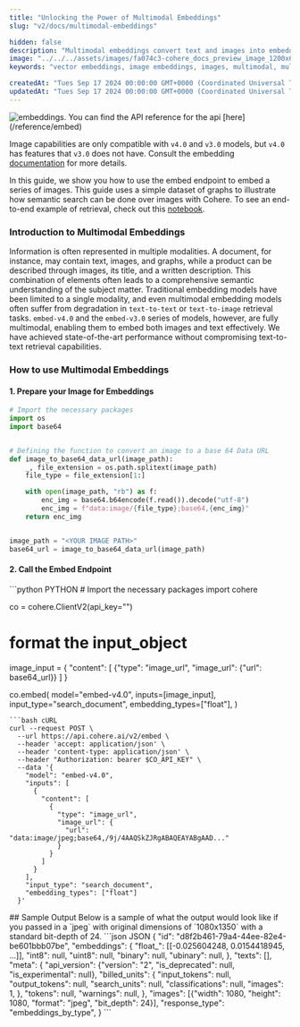 ```yaml
---
title: "Unlocking the Power of Multimodal Embeddings"
slug: "v2/docs/multimodal-embeddings"

hidden: false
description: "Multimodal embeddings convert text and images into embeddings for search and classification (API v2)."
image: "../../../assets/images/fa074c3-cohere_docs_preview_image_1200x630_copy.jpg"  
keywords: "vector embeddings, image embeddings, images, multimodal, multimodal embeddings, embeddings, natural language processing"

createdAt: "Tues Sep 17 2024 00:00:00 GMT+0000 (Coordinated Universal Time)"
updatedAt: "Tues Sep 17 2024 00:00:00 GMT+0000 (Coordinated Universal Time)"
---
```

<img src='../../../assets/images/multi-modal-guide-header.png' alt='embeddings.' />

<Note title="This Guide Uses the Embed API.">  
 You can find the API reference for the api [here](/reference/embed)
 
 Image capabilities are only compatible with `v4.0` and `v3.0` models, but `v4.0` has features that `v3.0` does not have. Consult the embedding [documentation](https://docs.cohere.com/docs/cohere-embed) for more details.
</Note>

In this guide, we show you how to use the embed endpoint to embed a series of images. This guide uses a simple dataset of graphs to illustrate how semantic search can be done over images with Cohere. To see an end-to-end example of retrieval, check out this [notebook](https://github.com/cohere-ai/cohere-developer-experience/blob/main/notebooks/Multimodal_Semantic_Search.ipynb).

### Introduction to Multimodal Embeddings

Information is often represented in multiple modalities. A document, for instance, may contain text, images, and graphs, while a product can be described through images, its title, and a written description. This combination of elements often leads to a comprehensive semantic understanding of the subject matter. Traditional embedding models have been limited to a single modality, and even multimodal embedding models often suffer from degradation in `text-to-text` or `text-to-image` retrieval tasks. `embed-v4.0` and the `embed-v3.0` series of models, however, are fully multimodal, enabling them to embed both images and text effectively. We have achieved state-of-the-art performance without compromising text-to-text retrieval capabilities.

### How to use Multimodal Embeddings

#### 1\. Prepare your Image for Embeddings

```python PYTHON
# Import the necessary packages
import os
import base64


# Defining the function to convert an image to a base 64 Data URL
def image_to_base64_data_url(image_path):
    _, file_extension = os.path.splitext(image_path)
    file_type = file_extension[1:]

    with open(image_path, "rb") as f:
        enc_img = base64.b64encode(f.read()).decode("utf-8")
        enc_img = f"data:image/{file_type};base64,{enc_img}"
    return enc_img


image_path = "<YOUR IMAGE PATH>"
base64_url = image_to_base64_data_url(image_path)
```
#### 2\. Call the Embed Endpoint
<CodeBlocks>
```python PYTHON
# Import the necessary packages
import cohere

co = cohere.ClientV2(api_key="<YOUR API KEY>")

# format the input_object
image_input = {
    "content": [
        {"type": "image_url", "image_url": {"url": base64_url}}
    ]
}

co.embed(
    model="embed-v4.0",
    inputs=[image_input],
    input_type="search_document",
    embedding_types=["float"],
)
```
```bash cURL
curl --request POST \
  --url https://api.cohere.ai/v2/embed \
  --header 'accept: application/json' \
  --header 'content-type: application/json' \
  --header "Authorization: bearer $CO_API_KEY" \
  --data '{
    "model": "embed-v4.0",
    "inputs": [
      {
        "content": [
          {
            "type": "image_url",
            "image_url": {
              "url": "data:image/jpeg;base64,/9j/4AAQSkZJRgABAQEAYABgAAD..."
            }
          }
        ]
      }
    ],
    "input_type": "search_document",
    "embedding_types": ["float"]
  }'
```
</CodeBlocks>
## Sample Output
Below is a sample of what the output would look like if you passed in a `jpeg` with original dimensions of `1080x1350` with a standard bit-depth of 24.
```json JSON
{
    "id": "d8f2b461-79a4-44ee-82e4-be601bbb07be",
    "embeddings": {
        "float_": [[-0.025604248, 0.0154418945, ...]],
        "int8": null,
        "uint8": null,
        "binary": null,
        "ubinary": null,
    },
    "texts": [],
    "meta": {
        "api_version": {"version": "2", "is_deprecated": null, "is_experimental": null},
        "billed_units": {
            "input_tokens": null,
            "output_tokens": null,
            "search_units": null,
            "classifications": null,
            "images": 1,
        },
        "tokens": null,
        "warnings": null,
    },
    "images": [{"width": 1080, "height": 1080, "format": "jpeg", "bit_depth": 24}],
    "response_type": "embeddings_by_type",
}
```
